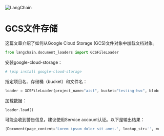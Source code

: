 

<Head>
  <script>
    {
      `(function() {
         var _hmt = _hmt || [];
(function() {
  var hm = document.createElement("script");
  hm.src = "https://hm.baidu.com/hm.js?e60fb290e204e04c5cb6f79b0ac1e697";
  var s = document.getElementsByTagName("script")[0]; 
  s.parentNode.insertBefore(hm, s);
})();
       })();`
    }
  </script>
</Head>

![LangChain](https://pica.zhimg.com/50/v2-56e8bbb52aa271012541c1fe1ceb11a2_r.gif)



GCS文件存储
=================================================

这篇文章介绍了如何从Google Cloud Storage (GCS)文件对象中加载文档对象。

```python
from langchain.document_loaders import GCSFileLoader
```

安装google-cloud-storage：

```python
# !pip install google-cloud-storage
```

指定项目名、存储桶（bucket）和文件名：

```python
loader = GCSFileLoader(project_name="aist", bucket="testing-hwc", blob="fake.docx")
```

加载数据：

```python
loader.load()
```

可能会收到警告信息，建议使用Service account认证。以下是输出结果：

```python
[Document(page_content='Lorem ipsum dolor sit amet.', lookup_str='', metadata={'source': '/var/folders/y6/8_bzdg295ld6s1_97_12m4lr0000gn/T/tmp3srlf8n8/fake.docx'}, lookup_index=0)]
```